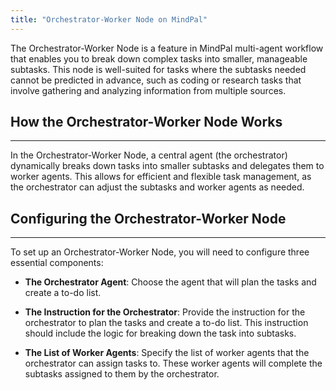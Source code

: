 ```yaml
---
title: "Orchestrator-Worker Node on MindPal"
---
```


The Orchestrator-Worker Node is a feature in MindPal multi-agent workflow that enables you to break down complex tasks into smaller, manageable subtasks. This node is well-suited for tasks where the subtasks needed cannot be predicted in advance, such as coding or research tasks that involve gathering and analyzing information from multiple sources.

## How the Orchestrator-Worker Node Works

***

In the Orchestrator-Worker Node, a central agent (the orchestrator) dynamically breaks down tasks into smaller subtasks and delegates them to worker agents. This allows for efficient and flexible task management, as the orchestrator can adjust the subtasks and worker agents as needed.

## Configuring the Orchestrator-Worker Node

***

To set up an Orchestrator-Worker Node, you will need to configure three essential components:

* **The Orchestrator Agent**: Choose the agent that will plan the tasks and create a to-do list.

* **The Instruction for the Orchestrator**: Provide the instruction for the orchestrator to plan the tasks and create a to-do list. This instruction should include the logic for breaking down the task into subtasks.

* **The List of Worker Agents**: Specify the list of worker agents that the orchestrator can assign tasks to. These worker agents will complete the subtasks assigned to them by the orchestrator.

##